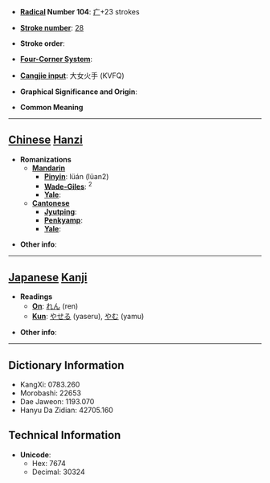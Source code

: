* '''[[Wiktionary:Chinese radical index| Radical]] Number 104''': [[Wiktionary:Chinese radical index 疒|疒]]+23 strokes

* '''[[Wiktionary:Chinese total strokes index|Stroke number]]''': [[Wiktionary:Chinese total strokes index 28|28]]

* '''Stroke order''': 

* '''[[Wiktionary:Chinese four corner index|Four-Corner System]]''': 

* '''[[Wiktionary:Chinese Cangjie index|Cangjie input]]''': 大女火手 (KVFQ)

* '''Graphical Significance and Origin''': 

* '''Common Meaning'''

----

== [[Chinese]] [[Hanzi]] ==

* '''Romanizations'''
** '''[[Mandarin]]'''
*** '''[[Pinyin]]''': lüán (lüan2)
*** '''[[Wade-Giles]]''': <sup>2</sup>
*** '''[[Yale]]''': 
** '''[[Cantonese]]'''
*** '''[[Jyutping]]''':
*** '''[[Penkyamp]]''': 
*** '''[[Yale]]''': 

* '''Other info''': 

----

== [[Japanese]] [[Kanji]] ==

* '''Readings'''
** '''[[On]]''': [[れん]] (ren)
** '''[[Kun]]''': [[やせる]] (yaseru), [[やむ]] (yamu)

* '''Other info''':  

----

== Dictionary Information ==

* KangXi: 0783.260
* Morobashi: 22653
* Dae Jaweon: 1193.070
* Hanyu Da Zidian: 42705.160

== Technical Information ==

* '''Unicode''':
** Hex: 7674
** Decimal: 30324
